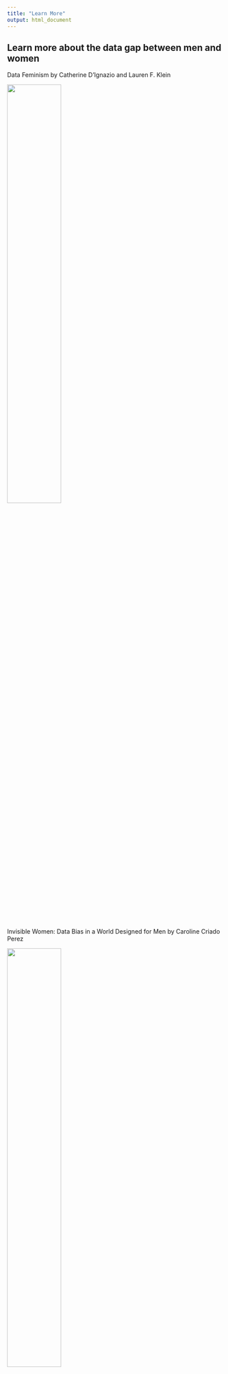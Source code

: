 ---
title: "Learn More"
output: html_document
---

## Learn more about the data gap between men and women

Data Feminism by Catherine D'Ignazio and Lauren F. Klein

<img src = "images/feminism.jpg" style = "width:50%">

Invisible Women: Data Bias in a World Designed for Men by Caroline Criado Perez

<img src = "images/invisible.jpg" style = "width:50%">

## Learn more about women in the built environment 

Discrimination by Design: A Feminist Critque of the Man-Made Environment by Leslie Kanes Weisman

<img src = "images/discrimination.jpg" style = "width:50%">